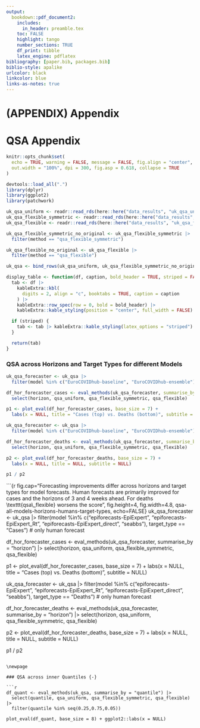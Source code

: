 ```yaml
---
output:
  bookdown::pdf_document2:
    includes:
      in_header: preamble.tex
    toc: FALSE
    highlight: tango
    number_sections: TRUE
    df_print: tibble
    latex_engine: pdflatex
bibliography: [paper.bib, packages.bib]
biblio-style: apalike
urlcolor: black
linkcolor: blue
links-as-notes: true
---
```


# (APPENDIX) Appendix {-}

# QSA Appendix

```r
knitr::opts_chunk$set(
  echo = TRUE, warning = FALSE, message = FALSE, fig.align = "center",
  out.width = "100%", dpi = 300, fig.asp = 0.618, collapse = TRUE
)

devtools::load_all(".")
library(dplyr)
library(ggplot2)
library(patchwork)

uk_qsa_uniform <- readr::read_rds(here::here("data_results", "uk_qsa_uniform.rds"))
uk_qsa_flexible_symmetric <- readr::read_rds(here::here("data_results", "uk_qsa_flexible_symmetric.rds"))
uk_qsa_flexible <- readr::read_rds(here::here("data_results", "uk_qsa_flexible.rds"))

uk_qsa_flexible_symmetric_no_original <- uk_qsa_flexible_symmetric |>
  filter(method == "qsa_flexible_symmetric")

uk_qsa_flexible_no_original <- uk_qsa_flexible |>
  filter(method == "qsa_flexible")

uk_qsa <- bind_rows(uk_qsa_uniform, uk_qsa_flexible_symmetric_no_original, uk_qsa_flexible_no_original)
```

```r
display_table <- function(df, caption, bold_header = TRUE, striped = FALSE) {
  tab <- df |>
    kableExtra::kbl(
      digits = 2, align = "c", booktabs = TRUE, caption = caption
    ) |>
    kableExtra::row_spec(row = 0, bold = bold_header) |>
    kableExtra::kable_styling(position = "center", full_width = FALSE)

  if (striped) {
    tab <- tab |> kableExtra::kable_styling(latex_options = "striped")
  }

  return(tab)
}
```

### QSA across Horizons and Target Types for different Models {-}

```r
uk_qsa_forecaster <- uk_qsa |>
  filter(model %in% c("EuroCOVIDhub-baseline", "EuroCOVIDhub-ensemble"), target_type == "Cases") # only model forecast

df_hor_forecaster_cases <- eval_methods(uk_qsa_forecaster, summarise_by = "horizon") |>
  select(horizon, qsa_uniform, qsa_flexible_symmetric, qsa_flexible)

p1 <- plot_eval(df_hor_forecaster_cases, base_size = 7) +
  labs(x = NULL, title = "Cases (top) vs. Deaths (bottom)", subtitle = NULL)

uk_qsa_forecaster <- uk_qsa |>
  filter(model %in% c("EuroCOVIDhub-baseline", "EuroCOVIDhub-ensemble"), target_type == "Deaths") # only model forecast

df_hor_forecaster_deaths <- eval_methods(uk_qsa_forecaster, summarise_by = "horizon") |>
  select(horizon, qsa_uniform, qsa_flexible_symmetric, qsa_flexible)

p2 <- plot_eval(df_hor_forecaster_deaths, base_size = 7) +
  labs(x = NULL, title = NULL, subtitle = NULL)

p1 / p2
```

```{r fig.cap="Forecasting improvements differ across horizons and target types for model forecasts. Human forecasts are primarily improved for cases and the horizons of 3 and 4 weeks ahead. For deaths \\texttt{qsa\\_flexible} worsens the score", fig.height=4, fig.width=4.8, qsa-all-models-horizons-humans-target-types, echo=FALSE}
uk_qsa_forecaster <- uk_qsa |>
  filter(model %in% c("epiforecasts-EpiExpert", "epiforecasts-EpiExpert_Rt", "epiforecasts-EpiExpert_direct", "seabbs"), target_type == "Cases") # only human forecast

df_hor_forecaster_cases <- eval_methods(uk_qsa_forecaster, summarise_by = "horizon") |>
  select(horizon, qsa_uniform, qsa_flexible_symmetric, qsa_flexible)

p1 <- plot_eval(df_hor_forecaster_cases, base_size = 7) +
  labs(x = NULL, title = "Cases (top) vs. Deaths (bottom)", subtitle = NULL)

uk_qsa_forecaster <- uk_qsa |>
  filter(model %in% c("epiforecasts-EpiExpert", "epiforecasts-EpiExpert_Rt", "epiforecasts-EpiExpert_direct", "seabbs"), target_type == "Deaths") # only human forecast

df_hor_forecaster_deaths <- eval_methods(uk_qsa_forecaster, summarise_by = "horizon") |>
  select(horizon, qsa_uniform, qsa_flexible_symmetric, qsa_flexible)

p2 <- plot_eval(df_hor_forecaster_deaths, base_size = 7) +
  labs(x = NULL, title = NULL, subtitle = NULL)

p1 / p2
```

\newpage

### QSA across inner Quantiles {-}

```r
df_quant <- eval_methods(uk_qsa, summarise_by = "quantile") |>
  select(quantile, qsa_uniform, qsa_flexible_symmetric, qsa_flexible) |>
  filter(quantile %in% seq(0.25,0.75,0.05))

plot_eval(df_quant, base_size = 8) + ggplot2::labs(x = NULL)
```
